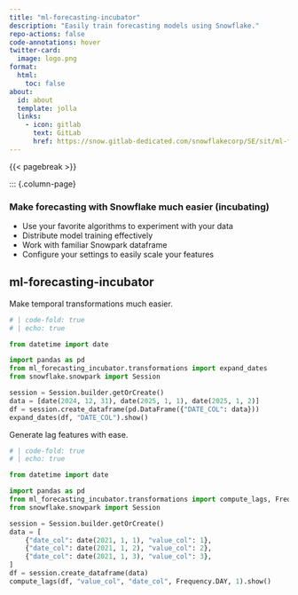 ```yaml
---
title: "ml-forecasting-incubator"
description: "Easily train forecasting models using Snowflake."
repo-actions: false
code-annotations: hover
twitter-card:
  image: logo.png
format:
  html:
    toc: false
about:
  id: about
  template: jolla
  links:
    - icon: gitlab
      text: GitLab
      href: https://snow.gitlab-dedicated.com/snowflakecorp/SE/sit/ml-forecasting-incubator
---
```


::: {#about}
:::

{{< pagebreak >}}

::: {.column-page}

### Make forecasting with Snowflake much easier (incubating)

- Use your favorite algorithms to experiment with your data
- Distribute model training effectively
- Work with familiar Snowpark dataframe
- Configure your settings to easily scale your features

## ml-forecasting-incubator

Make temporal transformations much easier.

```python
# | code-fold: true
# | echo: true

from datetime import date

import pandas as pd
from ml_forecasting_incubator.transformations import expand_dates
from snowflake.snowpark import Session

session = Session.builder.getOrCreate()
data = [date(2024, 12, 31), date(2025, 1, 1), date(2025, 1, 2)]
df = session.create_dataframe(pd.DataFrame({"DATE_COL": data}))
expand_dates(df, "DATE_COL").show()
```

Generate lag features with ease.

```python
# | code-fold: true
# | echo: true

from datetime import date

import pandas as pd
from ml_forecasting_incubator.transformations import compute_lags, Frequency
from snowflake.snowpark import Session

session = Session.builder.getOrCreate()
data = [
    {"date_col": date(2021, 1, 1), "value_col": 1},
    {"date_col": date(2021, 1, 2), "value_col": 2},
    {"date_col": date(2021, 1, 3), "value_col": 3},
]
df = session.create_dataframe(data)
compute_lags(df, "value_col", "date_col", Frequency.DAY, 1).show()
```
